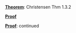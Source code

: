 \providecommand{\Pageref}[1]{\hfill p.\pageref{#1}}
 [**Theorem**](#christensen-thm-1.3.2): Christensen Thm 1.3.2\Pageref{christensen-thm-1.3.2}

 [**Proof**](#Proof*-0.2)\Pageref{Proof*-0.2}

 [**Proof**](#continued): continued\Pageref{continued}
